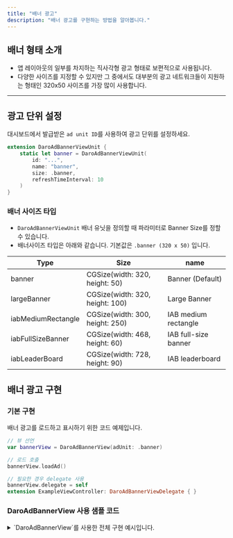 ```yaml
---
title: "배너 광고"
description: "배너 광고를 구현하는 방법을 알아봅니다."
---
```


## 배너 형태 소개

- 앱 레이아웃의 일부를 차지하는 직사각형 광고 형태로 보편적으로 사용됩니다.
- 다양한 사이즈를 지정할 수 있지만 그 중에서도 대부분의 광고 네트워크들이 지원하는 형태인 320x50 사이즈를 가장 많이 사용합니다.

---

## 광고 단위 설정

대시보드에서 발급받은 `ad unit ID`를 사용하여 광고 단위를 설정하세요.

```swift
extension DaroAdBannerViewUnit {
    static let banner = DaroAdBannerViewUnit(
        id: "...",
        name: "banner",
        size: .banner,
        refreshTimeInterval: 10
    )
}
```

### 배너 사이즈 타입

- `DaroAdBannerViewUnit` 배너 유닛을 정의할 때 파라미터로 Banner Size를 정할 수 있습니다.
- 배너사이즈 타입은 아래와 같습니다. 기본값은 `.banner (320 x 50)` 입니다.

| Type | Size | name |
|------|------|------|
| banner | CGSize(width: 320, height: 50) | Banner (Default) |
| largeBanner | CGSize(width: 320, height: 100) | Large Banner |
| iabMediumRectangle | CGSize(width: 300, height: 250) | IAB medium rectangle |
| iabFullSizeBanner | CGSize(width: 468, height: 60) | IAB full-size banner |
| iabLeaderBoard | CGSize(width: 728, height: 90) | IAB leaderboard |

## 배너 광고 구현

### 기본 구현

배너 광고를 로드하고 표시하기 위한 코드 예제입니다.

```swift
// 뷰 선언
var bannerView = DaroAdBannerView(adUnit: .banner)

// 로드 호출
bannerView.loadAd()

// 필요한 경우 delegate 사용
bannerView.delegate = self
extension ExampleViewController: DaroAdBannerViewDelegate { }
```

### DaroAdBannerView 사용 샘플 코드

<details>

<summary>`DaroAdBannerView`를 사용한 전체 구현 예시입니다.</summary>

```swift
import Daro
import UIKit

extension DaroAdBannerViewUnit {
    static let exampleBannerUnit = DaroAdBannerViewUnit(
        id: "...",
        name: "...",
        size: .banner,
        refreshTimeInterval: 10
    )
}

final class DaroExampleViewController: UIViewController {
    var bannerView = DaroAdBannerView(adUnit: .exampleBannerUnit)

    init() {
        super.init(nibName: nil, bundle: nil)
    }

    override func viewDidLoad() {
        super.viewDidLoad()
        view.backgroundColor = .systemBackground
        bannerView.translatesAutoresizingMaskIntoConstraints = false
        view.addSubview(bannerView)
        NSLayoutConstraint.activate([
            bannerView.centerXAnchor.constraint(equalTo: view.centerXAnchor),
            bannerView.widthAnchor.constraint(equalToConstant: 320),
            bannerView.heightAnchor.constraint(equalToConstant: 50),
            bannerView.bottomAnchor.constraint(equalTo: view.safeAreaLayoutGuide.bottomAnchor),
        ])
        
        bannerView.loadAd()
    }

    @available(*, unavailable)
    required init?(coder: NSCoder) {
        fatalError("init(coder:) has not been implemented")
    }
}

```

</details>